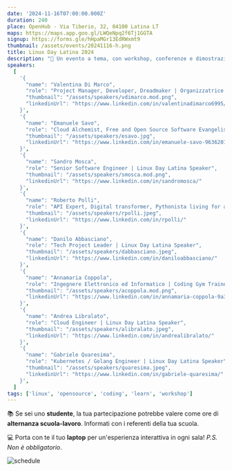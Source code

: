 ```yaml
---
date: '2024-11-16T07:00:00.000Z'
duration: 240
place: OpenHub - Via Tiberio, 32, 04100 Latina LT
maps: https://maps.app.goo.gl/LWQeNpq2f6Tj1GGTA
signup: https://forms.gle/hHpaMGr13EdRWxmt9
thumbnail: /assets/events/20241116-h.png
title: Linux Day Latina 2024
description: "🐧 Un evento a tema, con workshop, conferenze e dimostrazioni per avvicinare sia principianti che esperti al mondo del software libero e open-source."
speakers:
  [
    '{
      "name": "Valentina Di Marco", 
      "role": "Project Manager, Developer, Dreadmaker | Organizzatrice Linux Day Latina", 
      "thumbnail": "/assets/speakers/vdimarco.mod.png",
      "linkedinUrl": "https://www.linkedin.com/in/valentinadimarco6995/"
    }',
    '{
      "name": "Emanuele Savo", 
      "role": "Cloud Alchemist, Free and Open Source Software Evangelist | Linux Day Latina Speaker", 
      "thumbnail": "/assets/speakers/esavo.jpg",
      "linkedinUrl": "https://www.linkedin.com/in/emanuele-savo-963620184/"
    }',
    '{
      "name": "Sandro Mosca", 
      "role": "Senior Software Engineer | Linux Day Latina Speaker", 
      "thumbnail": "/assets/speakers/smosca.mod.png",
      "linkedinUrl": "https://www.linkedin.com/in/sandromosca/"
    }',
    '{
      "name": "Roberto Polli", 
      "role": "API Expert, Digital transformer, Pythonista living for a better world | Linux Day Latina Speaker", 
      "thumbnail": "/assets/speakers/rpolli.jpeg",
      "linkedinUrl": "https://www.linkedin.com/in/rpolli/"
    }',
    '{
      "name": "Danilo Abbasciano", 
      "role": "Tech Project Leader | Linux Day Latina Speaker", 
      "thumbnail": "/assets/speakers/dabbasciano.jpeg",
      "linkedinUrl": "https://www.linkedin.com/in/daniloabbasciano/"
    }',
    '{
      "name": "Annamaria Coppola", 
      "role": "Ingegnere Elettronico ed Informatico | Coding Gym Trainer", 
      "thumbnail": "/assets/speakers/acoppola.mod.png",
      "linkedinUrl": "https://www.linkedin.com/in/annamaria-coppola-9a301613/"
    }',
    '{
      "name": "Andrea Libralato", 
      "role": "Cloud Engineer | Linux Day Latina Speaker", 
      "thumbnail": "/assets/speakers/alibralato.jpeg",
      "linkedinUrl": "https://www.linkedin.com/in/andrealibralato/"
    }',
    '{
      "name": "Gabriele Quaresima", 
      "role": "Kubernetes / Golang Engineer | Linux Day Latina Speaker", 
      "thumbnail": "/assets/speakers/quaresima.jpeg",
      "linkedinUrl": "https://www.linkedin.com/in/gabriele-quaresima/"
    }',
  ]
tags: ['linux', 'opensource', 'coding', 'learn', 'workshop']
---
```


📚 Se sei uno **studente**, la tua partecipazione potrebbe valere come ore di **alternanza scuola-lavoro**. Informati con i referenti della tua scuola. 

💻 Porta con te il tuo **laptop** per un'esperienza interattiva in ogni sala! *P.S. Non è obbligatorio*.

![schedule](/assets/events/20241116-schedule.png)